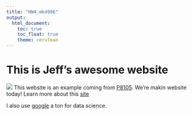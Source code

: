 ```yaml
---
title: "HW4_mk4996"
output: 
  html_document:
    toc: true
    toc_float: true
    theme: cerulean
---
```


# This is Jeff's awesome website

![](https://media.giphy.com/media/drXGoW1iudhKw/giphy.gif)
This website is an example coming from [P8105](https://p8105.com/index.html).
We're makin website today! Learn more about this [site](about.html)

I also use [google](https://www.google.com/) a ton for data science.




